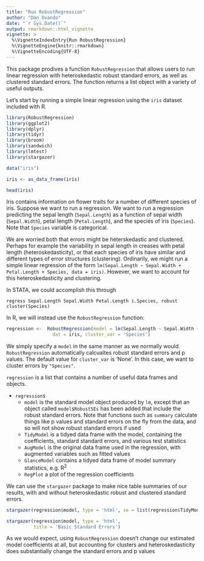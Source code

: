 ```yaml
---
title: "Run RobustRegression"
author: "Dan Ovando"
date: "`r Sys.Date()`"
output: rmarkdown::html_vignette
vignette: >
  %\VignetteIndexEntry{Run RobustRegression}
  %\VignetteEngine{knitr::rmarkdown}
  %\VignetteEncoding{UTF-8}
---
```


This package prodives a function `RobustRegression` that allows users to run linear regression with heteroskedastic robust standard errors, as well as clustered standard errors. The function returns a list object with a variety of useful outputs.

Let's start by running a simple linear regression using the `iris` dataset included with R.

```r
library(RobustRegression)
library(ggplot2)
library(dplyr)
library(tidyr)
library(broom)
library(sandwich)
library(lmtest)
library(stargazer)

data("iris")

iris <- as_data_frame(iris)

head(iris)

```

Iris contains information on flower traits for a number of different species of iris. Suppose we want to run a regression. We want to run a regression predicting the sepal length (`Sepal.Length`) as a function of sepal width (`Sepal.Width`), petal length (`Petal.Length`), and the species of iris (`Species`). Note that `Species` variable is categorical. 

We are worried both that errors might be heterskedastic and clustered. Perhaps for example the variability in sepal length in creases with petal length (heteroskedasticity), or that each species of iris have similar and different types of error structures (clustering). Ordinarily, we might run a simple linear regression of the form ` lm(Sepal.Length ~ Sepal.Width + Petal.Length + Species, data = iris)`. However, we want to account for this heteroskedasticity and clustering. 

In STATA, we could accomplish this through 

`regress Sepal.Length Sepal.Width Petal.Length i.Species, robust cluster(Species)`

In R, we will instead use the `RobustRegression` function:

```r
regression <-  RobustRegression(model = lm(Sepal.Length ~ Sepal.Width + Petal.Length + Species, data = iris),
                 dat = iris, cluster_var = 'Species')
```

We simply specify a `model` in the same manner as we normally would. `RobustRegression` automatically calcualtes robust standard errors and p values. The default value for `cluster_var` is 'None'. In this case, we want to cluster errors by `"Species"`. 


`regression` is a list that contains a number of useful data frames and objects. 

  * `regression$`
    * `model` is the standard model object produced by `lm`, except that an object called `model$RobustSEs` has been added that include the robust standard errors. Note that functions such as `summary` calculate things like p values and standard errors on the fly from the data, and so will not show robust standard errors if used
    * `TidyModel` is a tidyed data frame with the model, containing the coefficients, standard standard errors, and various test statistics
    * `AugModel` is the original data frame used in the regression, with augmented variables such as fitted values
    * `GlanceModel` contains a tidyed data frame of model summary statistics, e.g. R^2^
    * `RegPlot` a plot of the regression coefficients
    
We can use the `stargazer` package to make nice table summaries of our results, with and without heteroskedastic robust and clustered standard errors. 

```r


stargazer(regression$model, type = 'html', se = list(regression$TidyModel$RobustSE), p = list(regression$TidyModel$RobustPvalue), t.auto = T, p.auto = T, title = 'Robust and Clustered Standard Errors')

stargazer(regression$model, type = 'html', 
          title = 'Basic Standard Errors')

```

As we would expect, using `RobustRegression` doesn't change our estimated model coefficients at all, but accounting for clusters and heteroskedasticity does substantially change the standard errors and p values
